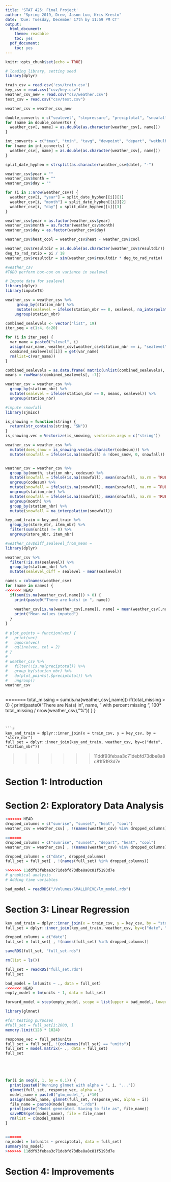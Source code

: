 ```yaml
---
title: 'STAT 425: Final Project'
author: "Spring 2019, Drew, Jason Luo, Kris Kresto"
date: 'Due: Tuesday, December 17th by 11:59 PM CT'
output:
  html_document:
    theme: readable
    toc: yes
  pdf_document:
    toc: yes
---
```


```r
knitr::opts_chunk$set(echo = TRUE)
```




```r
# loading library, setting seed 
library(dplyr)
```


```r
train_csv = read.csv('csv/train.csv')
key_csv = read.csv("csv/key.csv")
weather_csv_new = read.csv("csv/weather.csv")
test_csv = read.csv("csv/test.csv")
```

```r
weather_csv = weather_csv_new

double_converts = c("sealevel", "stnpressure", "preciptotal", "snowfall", "resultspeed", "avgspeed")
for (name in double_converts) {
  weather_csv[, name] = as.double(as.character(weather_csv[, name]))
}

int_converts = c("tmax", "tmin", "tavg", "dewpoint", "depart", "wetbulb", "heat", "cool")
for (name in int_converts) {
  weather_csv[, name] = as.double(as.character(weather_csv[, name]))
}

split_date_hyphen = strsplit(as.character(weather_csv$date), "-")

weather_csv$year = ""
weather_csv$month = ""
weather_csv$day = ""

for (i in 1:nrow(weather_csv)) {
  weather_csv[i, "year"] = split_date_hyphen[[i]][1]
  weather_csv[i, "month"] = split_date_hyphen[[i]][2]
  weather_csv[i, "day"] = split_date_hyphen[[i]][3]
}

weather_csv$year = as.factor(weather_csv$year)
weather_csv$month = as.factor(weather_csv$month)
weather_csv$day = as.factor(weather_csv$day)

weather_csv$heat_cool = weather_csv$heat - weather_csv$cool

weather_csv$resultdir = as.double(as.character(weather_csv$resultdir))
deg_to_rad_ratio = pi / 18
weather_csv$resultdir = sin(weather_csv$resultdir * deg_to_rad_ratio)

#weather_csv
#TODO perform box-cox on variance in sealevel
```


```r
# Impute data for sealevel
library(dplyr)
library(imputeTS)

weather_csv = weather_csv %>%
     group_by(station_nbr) %>%
     mutate(sealevel = ifelse(station_nbr == 8, sealevel, na_interpolation(sealevel))) %>%
    ungroup(station_nbr)

combined_sealevels <- vector("list", 19)
iter_seq = c(1:4, 6:20)

for (i in iter_seq) {
  var_name = paste0("slevel", i)
  assign(var_name, weather_csv[weather_csv$station_nbr == i, "sealevel"])
  combined_sealevels[[i]] = get(var_name)
  rm(list=c(var_name))
}

combined_sealevels = as.data.frame( matrix(unlist(combined_sealevels), ncol = 19) )
means = rowMeans(combined_sealevels[, -7])

weather_csv = weather_csv %>%
  group_by(station_nbr) %>%
  mutate(sealevel = ifelse(station_nbr == 8, means, sealevel)) %>%
  ungroup(station_nbr)
```

```r
#impute snowfall
library(sjmisc)

is_snowing = function(string) {
  return(str_contains(string, "SN"))
}
is_snowing.vec = Vectorize(is_snowing, vectorize.args = c("string"))

weather_csv = weather_csv %>%
  mutate(does_snow = is_snowing.vec(as.character(codesum))) %>%
  mutate(snowfall = ifelse(is.na(snowfall) & !does_snow, 0, snowfall))


weather_csv = weather_csv %>%
  group_by(month, station_nbr, codesum) %>%
  mutate(snowfall = ifelse(is.na(snowfall), mean(snowfall, na.rm = TRUE), snowfall)) %>%
  ungroup(codesum) %>%
  mutate(snowfall = ifelse(is.na(snowfall), mean(snowfall, na.rm = TRUE), snowfall)) %>%
  ungroup(station_nbr) %>%
  mutate(snowfall = ifelse(is.na(snowfall), mean(snowfall, na.rm = TRUE), snowfall)) %>%
  ungroup(month) %>%
  group_by(station_nbr) %>%
  mutate(snowfall = na_interpolation(snowfall))
```

```r
key_and_train = key_and_train %>%
  group_by(store_nbr, item_nbr) %>%
  filter(sum(units) != 0) %>%
  ungroup(store_nbr, item_nbr)
```


```r
#weather_csv$diff_sealevel_from_mean = 
library(dplyr)

weather_csv %>%
  filter(!is.na(sealevel)) %>%
  group_by(station_nbr) %>%
  mutate(sealevel_diff = sealevel - mean(sealevel))

names = colnames(weather_csv)
for (name in names) {
<<<<<<< HEAD
  if(sum(is.na(weather_csv[,name])) > 0) {
    print(paste0("There are Na(s) in ", name))
    
    weather_csv[is.na(weather_csv[,name]), name] = mean(weather_csv[,name], na.rm = TRUE)
    print("Mean values imputed")
  }
}
  
# plot_points = function(vec) {
#   print(vec)
#   qqnorm(vec)
#   qqline(vec, col = 2)
# }
# 
# weather_csv %>%
#   filter(!is.na(preciptotal)) %>%
#   group_by(station_nbr) %>%
#   do(plot_points(.$preciptotal)) %>%
#   ungroup()
weather_csv
  
```

=======
  total_missing = sum(is.na(weather_csv[,name]))
  if(total_missing > 0) {
    print(paste0("There are Na(s) in ", name, " with percent missing ", 100* total_missing / nrow(weather_csv), "%"))
  }
}
  
```


```r
key_and_train = dplyr::inner_join(x = train_csv, y = key_csv, by = "store_nbr")
full_set = dplyr::inner_join(key_and_train, weather_csv, by=c("date", "station_nbr"))
```
>>>>>>> 11ddf93febaa3c71debfd73dbe8a8c81f5193d7e




# Section 1: Introduction 



# Section 2: Exploratory Data Analysis 

```r

<<<<<<< HEAD
dropped_columns = c("sunrise", "sunset", "heat", "cool")
weather_csv = weather_csv[ , !(names(weather_csv) %in% dropped_columns)]

=======
dropped_columns = c("sunrise", "sunset", "depart", "heat", "cool")
weather_csv = weather_csv[ , !(names(weather_csv) %in% dropped_columns)]

dropped_columns = c("date", dropped_columns)
full_set = full_set[ , !(names(full_set) %in% dropped_columns)]

>>>>>>> 11ddf93febaa3c71debfd73dbe8a8c81f5193d7e
# graphical analysis 
# Adding time variables 
```

```r
bad_model = readRDS("/Volumes/SMALLDRIVE/lm_model.rds")
```


# Section 3: Linear Regression 

```r
key_and_train = dplyr::inner_join(x = train_csv, y = key_csv, by = "store_nbr")
full_set = dplyr::inner_join(key_and_train, weather_csv, by=c("date", "station_nbr"))

dropped_columns = c("date")
full_set = full_set[ , !(names(full_set) %in% dropped_columns)]

saveRDS(full_set, "full_set.rds")

rm(list = ls())
```

```r
full_set = readRDS("full_set.rds")
full_set
```


```r
bad_model = lm(units ~ ., data = full_set)
<<<<<<< HEAD
empty_model = lm(units ~ 1, data = full_set)

forward_model = step(empty_model, scope = list(upper = bad_model, lower = empty_model), direction = "forward")
```

```r
library(glmnet)

#for testing purposes
#full_set = full_set[1:2000, ]
memory.limit(128 * 1024)

response_vec = full_set$units
full_set = full_set[, !(colnames(full_set) == "units")]
full_set = model.matrix(~ ., data = full_set)
full_set





for(i in seq(0, 1, by = 0.1)) {
  print(paste0("Running glmnet with alpha = ", i, "..."))
  glmnet(full_set, response_vec, alpha = i)
  model_name = paste0("glm_model_", i*10)
  assign(model_name, glmnet(full_set, response_vec, alpha = i))
  file_name = paste0(model_name, ".rds")
  print(paste("Model generated. Saving to file as", file_name))
  saveRDS(get(model_name), file = file_name)
  rm(list = c(model_name))
}


=======
no_model = lm(units ~ preciptotal, data = full_set)
summary(no_model)
>>>>>>> 11ddf93febaa3c71debfd73dbe8a8c81f5193d7e
```

# Section 4: Improvements

